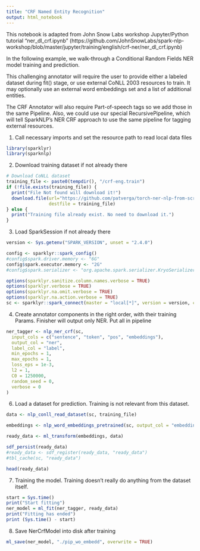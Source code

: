 ```yaml
---
title: "CRF Named Entity Recognition"
output: html_notebook
---
```


This notebook is adapted from John Snow Labs workshop Jupyter/Python tutorial "ner_dl_crf.ipynb"
(https://github.com/JohnSnowLabs/spark-nlp-workshop/blob/master/jupyter/training/english/crf-ner/ner_dl_crf.ipynb)

In the following example, we walk-through a Conditional Random Fields NER model training and prediction.

This challenging annotator will require the user to provide either a labeled dataset during fit() stage, or use external CoNLL 2003 resources to train. It may optionally use an external word embeddings set and a list of additional entities.

The CRF Annotator will also require Part-of-speech tags so we add those in the same Pipeline. Also, we could use our special RecursivePipeline, which will tell SparkNLP's NER CRF approach to use the same pipeline for tagging external resources.

1. Call necessary imports and set the resource path to read local data files
```r
library(sparklyr)
library(sparknlp)
```

2. Download training dataset if not already there
```r
# Download CoNLL dataset
training_file <- paste0(tempdir(), "/crf-eng.train")
if (!file.exists(training_file)) {
  print("File Not found will download it!")
  download.file(url="https://github.com/patverga/torch-ner-nlp-from-scratch/raw/master/data/conll2003/eng.train",
                destfile = training_file)
} else {
  print("Training file already exist. No need to download it.")
}
```

3. Load SparkSession if not already there
```r
version <- Sys.getenv("SPARK_VERSION", unset = "2.4.0")

config <- sparklyr::spark_config()
#config$spark.driver.memory <- "6G"
config$spark.executor.memory <- "2G"
#config$spark.serializer <- "org.apache.spark.serializer.KryoSerializer"

options(sparklyr.sanitize.column.names.verbose = TRUE)
options(sparklyr.verbose = TRUE)
options(sparklyr.na.omit.verbose = TRUE)
options(sparklyr.na.action.verbose = TRUE)
sc <- sparklyr::spark_connect(master = "local[*]", version = version, config = config)
```

4. Create annotator components in the right order, with their training Params. Finisher will output only NER. Put all in pipeline
```r
ner_tagger <- nlp_ner_crf(sc,
  input_cols = c("sentence", "token", "pos", "embeddings"),
  output_col = "ner",
  label_col = "label",
  min_epochs = 1,
  max_epochs = 1,
  loss_eps = 1e-3,
  l2 = 1,
  C0 = 1250000,
  random_seed = 0,
  verbose = 0
)
```

6. Load a dataset for prediction. Training is not relevant from this dataset.
```r
data <- nlp_conll_read_dataset(sc, training_file)

embeddings <- nlp_word_embeddings_pretrained(sc, output_col = "embeddings")

ready_data <- ml_transform(embeddings, data)

sdf_persist(ready_data)
#ready_data <- sdf_register(ready_data, "ready_data")
#tbl_cache(sc, "ready_data")

head(ready_data)
```
7. Training the model. Training doesn't really do anything from the dataset itself.
```r
start = Sys.time()
print("Start fitting")
ner_model = ml_fit(ner_tagger, ready_data)
print("Fitting has ended")
print (Sys.time() - start)
```
8. Save NerCrfModel into disk after training
```r
ml_save(ner_model, "./pip_wo_embedd", overwrite = TRUE)
```





